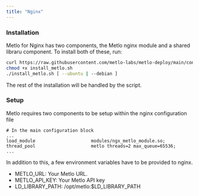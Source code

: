 ```yaml
---
title: "Nginx"
---
```


### Installation

Metlo for Nginx has two components, the Metlo nginx module and a shared libraru component. To install both of these, run:

```bash Bash
curl https://raw.githubusercontent.com/metlo-labs/metlo-deploy/main/connectors/nginx/install_metlo.sh >> install_metlo.sh
chmod +x install_metlo.sh
./install_metlo.sh [ --ubuntu | --debian ]
```

The rest of the installation will be handled by the script.

### Setup

Metlo requires two components to be setup within the nginx configuration file

```
# In the main configuration block
...
load_module                     modules/ngx_metlo_module.so;
thread_pool                     metlo threads=2 max_queue=65536;
...
```

In addition to this, a few environment variables have to be provided to nginx.

- METLO_URL: Your Metlo URL.
- METLO_API_KEY: Your Metlo API key
- LD_LIBRARY_PATH: /opt/metlo:$LD_LIBRARY_PATH
